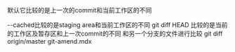 默认它比较的是上一次的commit和当前工作区的不同

--cached比较的是staging area和当前工作区的不同
git diff HEAD 比较的是当前的工作区及暂存区和上一次commit的不同
和另一个分支的文件进行比较
git diff origin/master git-amend.mdx

